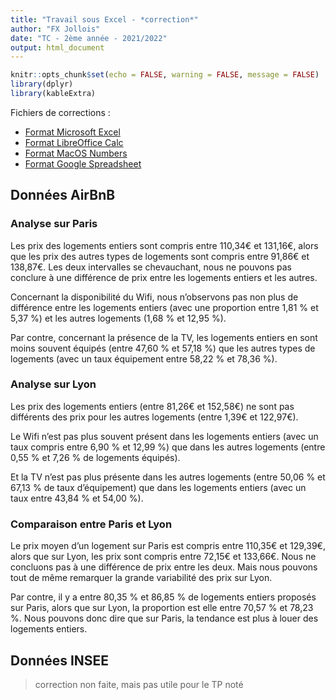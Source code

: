 ```yaml
---
title: "Travail sous Excel - *correction*"
author: "FX Jollois"
date: "TC - 2ème année - 2021/2022"
output: html_document
---
```


```r
knitr::opts_chunk$set(echo = FALSE, warning = FALSE, message = FALSE)
library(dplyr)
library(kableExtra)
```

Fichiers de corrections :

- [Format Microsoft Excel](StatsProbas_TC2A_TP2-correction.xlsx)
- [Format LibreOffice Calc](StatsProbas_TC2A_TP2-correction.ods)
- [Format MacOS Numbers](StatsProbas_TC2A_TP2-correction.numbers)
- [Format Google Spreadsheet](https://docs.google.com/spreadsheets/d/1B7vv2yMAI6aoTndYimmiuCVFeQlX6OBk/edit?usp=sharing&ouid=105804391941262515515&rtpof=true&sd=true)

## Données AirBnB

### Analyse sur Paris

Les prix des logements entiers sont compris entre 110,34€ et 131,16€, alors que les prix des autres types de logements sont compris entre 91,86€ et 138,87€. Les deux intervalles se chevauchant, nous ne pouvons pas conclure à une différence de prix entre les logements entiers et les autres.

Concernant la disponibilité du Wifi, nous n'observons pas non plus de différence entre les logements entiers (avec une proportion entre 1,81 % et 5,37 %) et les autres logements (1,68 % et 12,95 %).

Par contre, concernant la présence de la TV, les logements entiers en sont moins souvent équipés (entre 47,60 % et 57,18 %) que les autres types de logements (avec un taux équipement entre 58,22 % et 78,36 %).

### Analyse sur Lyon

Les prix des logements entiers (entre 81,26€ et 152,58€) ne sont pas différents des prix pour les autres logements (entre 1,39€ et 122,97€).

Le Wifi n'est pas plus souvent présent dans les logements entiers (avec un taux compris entre 6,90 % et 12,99 %) que dans les autres logements (entre 0,55 % et 7,26 % de logements équipés).

Et la TV n'est pas plus présente dans les autres logements (entre 50,06 % et 67,13 % de taux d'équipement) que dans les logements entiers (avec un taux entre 43,84 % et 54,00 %).

### Comparaison entre Paris et Lyon

Le prix moyen d'un logement sur Paris est compris entre 110,35€ et 129,39€, alors que sur Lyon, les prix sont compris entre 72,15€ et 133,66€. Nous ne concluons pas à une différence de prix entre les deux. Mais nous pouvons tout de même remarquer la grande variabilité des prix sur Lyon.

Par contre, il y a entre 80,35 % et 86,85 % de logements entiers proposés sur Paris, alors que sur Lyon, la proportion est elle entre 70,57 % et 78,23 %. Nous pouvons donc dire que sur Paris, la tendance est plus à louer des logements entiers.

## Données INSEE

> correction non faite, mais pas utile pour le TP noté







